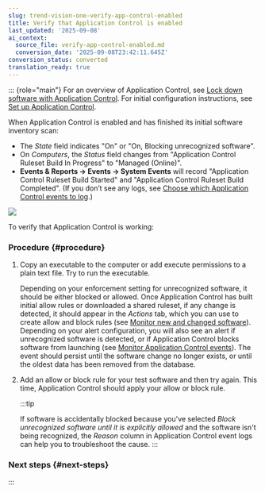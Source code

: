 ```yaml
---
slug: trend-vision-one-verify-app-control-enabled
title: Verify that Application Control is enabled
last_updated: '2025-09-08'
ai_context:
  source_file: verify-app-control-enabled.md
  conversion_date: '2025-09-08T23:42:11.645Z'
conversion_status: converted
translation_ready: true
---
```


::: {role="main"}
For an overview of Application Control, see [Lock down software with Application Control](application-control.mdx). For initial configuration instructions, see [Set up Application Control](set-up-application-control.mdx).

When Application Control is enabled and has finished its initial software inventory scan:

- The *State* field indicates "On" or "On, Blocking unrecognized software".
- On *Computers*, the *Status* field changes from "Application Control Ruleset Build In Progress" to "Managed (Online)".
- **Events & Reports → Events → System Events** will record "Application Control Ruleset Build Started" and "Application Control Ruleset Build Completed". (If you don’t see any logs, see [Choose which Application Control events to log](monitor-application-control-events.mdx).)

![](/images/application-control-enable-verify=1362770a-a08c-4f14-810b-13d048dbb087.webp)

To verify that Application Control is working:

### Procedure {#procedure}

1.  Copy an executable to the computer or add execute permissions to a plain text file. Try to run the executable.

    Depending on your enforcement setting for unrecognized software, it should be either blocked or allowed. Once Application Control has built initial allow rules or downloaded a shared ruleset, if any change is detected, it should appear in the *Actions* tab, which you can use to create allow and block rules (see [Monitor new and changed software](set-up-application-control.mdx)). Depending on your alert configuration, you will also see an alert if unrecognized software is detected, or if Application Control blocks software from launching (see [Monitor Application Control events](monitor-application-control-events.mdx)). The event should persist until the software change no longer exists, or until the oldest data has been removed from the database.

2.  Add an allow or block rule for your test software and then try again. This time, Application Control should apply your allow or block rule.

    :::tip

    If software is accidentally blocked because you've selected *Block unrecognized software until it is explicitly allowed* and the software isn't being recognized, the *Reason* column in Application Control event logs can help you to troubleshoot the cause.
    :::

### Next steps {#next-steps}
:::
